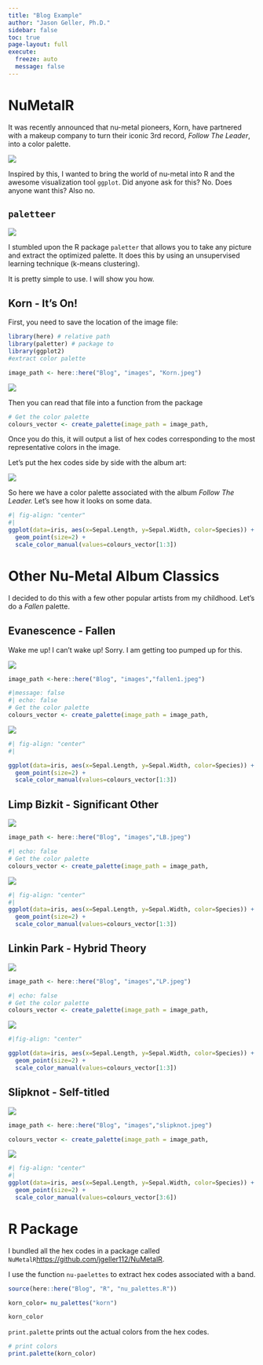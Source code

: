 ```yaml
---
title: "Blog Example"
author: "Jason Geller, Ph.D."
sidebar: false
toc: true
page-layout: full
execute: 
  freeze: auto
  message: false
---
```


# NuMetalR

It was recently announced that nu-metal pioneers, Korn, have partnered with a makeup company to turn their iconic 3rd record, *Follow The Leader*, into a color palette.

![](images/makeup_korn.png){fig-align="center"}

Inspired by this, I wanted to bring the world of nu-metal into R and the awesome visualization tool `ggplot`. Did anyone ask for this? No. Does anyone want this? Also no.

## `paletteer`

![](images/image-1483850725.png){fig-align="center"}

I stumbled upon the R package `paletter` that allows you to take any picture and extract the optimized palette. It does this by using an unsupervised learning technique (k-means clustering).

It is pretty simple to use. I will show you how.

## Korn - It's On!

First, you need to save the location of the image file:

```r
library(here) # relative path
library(paletter) # package to
library(ggplot2)
#extract color palette

image_path <- here::here("Blog", "images", "Korn.jpeg")

```

![](images/Korn.jpeg)

Then you can read that file into a function from the package

```r
# Get the color palette
colours_vector <- create_palette(image_path = image_path,                            number_of_colors =10,                           type_of_variable = "categorical")
```

Once you do this, it will output a list of hex codes corresponding to the most representative colors in the image.

Let's put the hex codes side by side with the album art:

![](images/korn_pal_ftl.png){fig-align="center"}

So here we have a color palette associated with the album *Follow The Leader.* Let's see how it looks on some data.

```r
#| fig-align: "center"
#| 
ggplot(data=iris, aes(x=Sepal.Length, y=Sepal.Width, color=Species)) +
  geom_point(size=2) +
  scale_color_manual(values=colours_vector[1:3])

```

# Other Nu-Metal Album Classics

I decided to do this with a few other popular artists from my childhood. Let's do a *Fallen* palette.

## Evanescence - Fallen

Wake me up! I can't wake up! Sorry. I am getting too pumped up for this.

![](images/fallen1.jpeg){fig-align="center"}

```r

image_path <-here::here("Blog", "images","fallen1.jpeg")

```

```r
#|message: false
#| echo: false
# Get the color palette
colours_vector <- create_palette(image_path = image_path,                            number_of_colors =10,                            type_of_variable = "categorical")

```

![](images/even_fallen.png){fig-align="center"}

```r
#| fig-align: "center"
#| 

ggplot(data=iris, aes(x=Sepal.Length, y=Sepal.Width, color=Species)) +
  geom_point(size=2) +
  scale_color_manual(values=colours_vector[1:3])
```

## Limp Bizkit - Significant Other

![](images/LB.jpeg){fig-align="center"}

```r
image_path <- here::here("Blog", "images","LB.jpeg")
```

```r
#| echo: false
# Get the color palette
colours_vector <- create_palette(image_path = image_path,                            number_of_colors =10,                            type_of_variable = "categorical")
```

![](images/LB-color.png)

```r
#| fig-align: "center"
#| 
ggplot(data=iris, aes(x=Sepal.Length, y=Sepal.Width, color=Species)) +
  geom_point(size=2) +
  scale_color_manual(values=colours_vector[1:3])
```

## Linkin Park - Hybrid Theory

![](images/LP.jpeg){fig-align="center"}

```r
image_path <- here::here("Blog", "images","LP.jpeg")
```

```r
#| echo: false
# Get the color palette
colours_vector <- create_palette(image_path = image_path,                            number_of_colors =10,                            type_of_variable = "categorical")
```

![](images/LP_hybrid.png)

```r
#|fig-align: "center"

ggplot(data=iris, aes(x=Sepal.Length, y=Sepal.Width, color=Species)) +
  geom_point(size=2) +
  scale_color_manual(values=colours_vector[1:3])

```

## Slipknot - Self-titled

![](images/slipknot.jpeg){fig-align="center"}

```r
image_path <- here::here("Blog", "images","slipknot.jpeg")
```

```r

colours_vector <- create_palette(image_path = image_path,                            number_of_colors =10,                            type_of_variable = "categorical")
```

![](images/slip_pal.png)

```r
#| fig-align: "center"
#| 
ggplot(data=iris, aes(x=Sepal.Length, y=Sepal.Width, color=Species)) +
  geom_point(size=2) +
  scale_color_manual(values=colours_vector[3:6])
```

# R Package

I bundled all the hex codes in a package called `NuMetalR`<https://github.com/jgeller112/NuMetalR>.

I use the function `nu-paelettes` to extract hex codes associated with a band.

```r
source(here::here("Blog", "R", "nu_palettes.R"))

korn_color= nu_palettes("korn")

korn_color

```

`print.palette` prints out the actual colors from the hex codes.

```r
# print colors
print.palette(korn_color)

```
